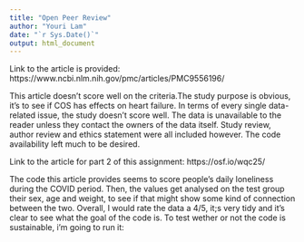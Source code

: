 ```yaml
---
title: "Open Peer Review"
author: "Youri Lam"
date: "`r Sys.Date()`"
output: html_document
---
```


Link to the article is provided: https://www.ncbi.nlm.nih.gov/pmc/articles/PMC9556196/

This article doesn't score well on the criteria.The study purpose is obvious, it's to see if COS has effects on heart failure. In terms of every single data-related issue, the study doesn't score well. The data is unavailable to the reader unless they contact the owners of the data itself. Study review, author review and ethics statement were all included however. The code availability left much to be desired. 



Link to the article for part 2 of this assignment: https://osf.io/wqc25/

The code this article provides seems to score people's daily loneliness during the COVID period. Then, the values get analysed on the test group their sex, age and weight, to see if that might show some kind of connection between the two. Overall, I would rate the data a 4/5, it;s very tidy and it's clear to see what the goal of the code is.
To test wether or not the code is sustainable, i'm going to run it:

